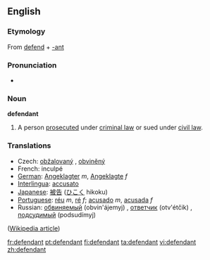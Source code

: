 ==English==
===Etymology===
From [[defend]] + [[-ant]]

===Pronunciation===
*{{audio|en-us-defendant.ogg|Audio (US)}}

===Noun===
'''defendant'''
#{{law}} A person [[prosecute]]d under [[criminal law]] or sued under [[civil law]].

=== Translations ===
*Czech: [[obžalovaný]] {{m}}, [[obviněný]] {{m}}
*French: inculpé 
*[[German]]: [[Angeklagter]] ''m'', [[Angeklagte]] ''f''
*[[Interlingua]]: [[accusato]]
*[[Japanese]]: [[被告]] ([[ひこく]] hikoku)
*[[Portuguese]]: [[réu]] ''m'', [[ré]] ''f''; [[acusado]] ''m'', [[acusada]] ''f''
*Russian: [[обвиняемый]] (obvin'ájemyj) {{m}}, [[ответчик]] (otv'étčik) {{m}}, [[подсудимый]] (podsudímyj) {{m}}

([[w:defendant|Wikipedia article]])

[[fr:defendant]]
[[pt:defendant]]
[[fi:defendant]]
[[ta:defendant]]
[[vi:defendant]]
[[zh:defendant]]